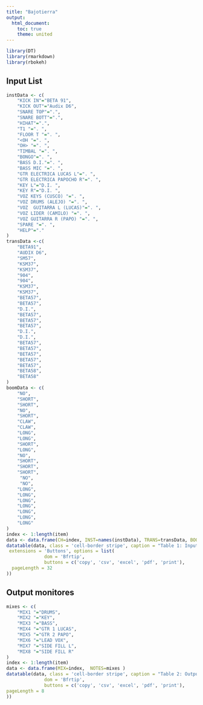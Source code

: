 ```yaml
---
title: "Bajotierra"
output:
  html_document:
    toc: true
    theme: united
---
```




```r
library(DT)
library(rmarkdown)
library(rbokeh)

```
## Input List 
```r
instData <- c(
    "KICK IN"="BETA 91",
    "KICK OUT"="Audix D6",
    "SNARE TOP"=".",
    "SNARE BOTT"=".",
    "HIHAT"=".",
    "T1 "=". ",
    "FLOOR T "=". ",
    "<OH "=". ",
    "OH> "=". ",
    "TIMBAL "=". ",
    "BONGO"=". ",
    "BASS D.I."=". ",
    "BASS MIC "=". ",
    "GTR ELECTRICA LUCAS L"=". ",
    "GTR ELECTRICA PAPOCHO R"=". ",
    "KEY L"="D.I. ",
    "KEY R"="D.I. ",
    "VOZ KEYS (CUSCO) "=". ",
    "VOZ DRUMS (ALEJO) "=". ",
    "VOZ  GUITARRA L (LUCAS)"=". ",
    "VOZ LIDER (CAMILO) "=". ",
    "VOZ GUITARRA R (PAPO) "=". ",
    "SPARE "=". ",
    "HELP"="."
)
transData <-c(
    "BETA91",
    "AUDIX D6",
    "SM57",
    "KSM37",
    "KSM37",
    "904",
    "904",
    "KSM37",
    "KSM37",
    "BETA57",
    "BETA57",
    "D.I.",
    "BETA57",
    "BETA57",
    "BETA57",
    "D.I.",
    "D.I.",
    "BETA57",
    "BETA57",
    "BETA57",
    "BETA57",
    "BETA57",
    "BETA58",
    "BETA58"
)
boomData <- c(
    "NO",
    "SHORT",
    "SHORT",
    "NO",
    "SHORT",
    "CLAW",
    "CLAW",
    "LONG",
    "LONG",
    "SHORT",
    "LONG",
    "NO",
    "SHORT",
    "SHORT",
    "SHORT",
     "NO",
     "NO",
    "LONG",
    "LONG",
    "LONG",
    "LONG",
    "LONG",
    "LONG",
    "LONG"
)
index <- 1:length(item)
data <- data.frame(CH=index, INST=names(instData), TRANS=transData, BOOM=boomData )
datatable(data, class = 'cell-border stripe', caption = "Table 1: Input List ", rownames=FALSE,
 extensions = 'Buttons', options = list(
              dom = 'Bfrtip',
              buttons = c('copy', 'csv', 'excel', 'pdf', 'print'),
  pageLength = 32
))

```


## Output monitores 



```r

mixes <- c(
    "MIX1 "="DRUMS",
    "MIX2 "="KEY",
    "MIX3 "="BASS",
    "MIX4 "="GTR 1 LUCAS",
    "MIX5 "="GTR 2 PAPO",
    "MIX6 "="LEAD VOX",
    "MIX7 "="SIDE FILL L",
    "MIX8 "="SIDE FILL R"
)
index <- 1:length(item)
data <- data.frame(MIX=index,  NOTES=mixes )
datatable(data, class = 'cell-border stripe', caption = "Table 2: Output List ", rownames=FALSE,  extensions = 'Buttons', options = list(
              dom = 'Bfrtip',
              buttons = c('copy', 'csv', 'excel', 'pdf', 'print'),
pageLength = 8
))
```
